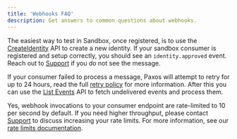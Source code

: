```yaml
---
title: 'Webhooks FAQ'
description: Get answers to common questions about webhooks.
---
```



<AccordionGroup>

<Accordion title="How do I test in Sandbox?" id="testing-in-sandbox">

The easiest way to test in Sandbox, once registered, is to use the [CreateIdentity](/api-reference/endpoints/identity/create-identity) API to create a new identity.
If your sandbox consumer is registered and setup correctly, you should see an `identity.approved` event. Reach out to
[Support](https://support.paxos.com) if you do not see the message.

</Accordion>

<Accordion title="My consumer failed to process a message, how should I recover?" id="consumer-failed-to-process">

If your consumer failed to process a message, Paxos will attempt to retry for up to 24 hours, read the full [retry policy](/guides/webhooks/retries-and-limits#retry-policy) for more information.
After this you can use the [List Events](/api-reference/endpoints/events/list-events) API to fetch undelivered events and process them.

</Accordion>

<Accordion title="Are there rate limits for webhook deliveries?" id="webhook-rate-limits">

Yes, webhook invocations to your consumer endpoint are rate-limited to 10 per second by default. If you need higher throughput, please contact [Support](https://support.paxos.com) to discuss increasing your rate limits. For more information, see our [rate limits documentation](/guides/webhooks/retries-and-limits#rate-limits).

</Accordion>

</AccordionGroup>
